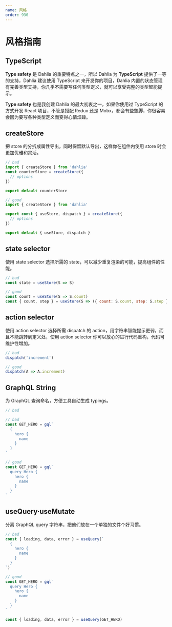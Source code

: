```yaml
---
name: 风格
order: 930
---
```


# 风格指南

## TypeScript

**Type safety** 是 Dahlia 的重要特点之一，所以 Dahlia 为 **TypeScript** 提供了一等的支持，Dahlia 建议使用 TypeScript 来开发你的项目，Dahlia 内置的状态管理有完善类型支持，你几乎不需要写任何类型定义，就可以享受完整的类型智能提示。

**Type safety** 也是我创建 Dahlia 的最大初衷之一，如果你使用过 TypeScript 的方式开发 React 项目，不管是搭配 Redux 还是 Mobx，都会有些蹩脚，你很容易会因为要写各种类型定义而变得心情烦躁。

## createStore

把 store 的分拆成属性导出，同时保留默认导出，这样你在组件内使用 store 时会更加优雅和灵活。

```js
// bad
import { createStore } from 'dahlia'
const counterStore = createStore({
  // options
})

export default counterStore
```

```js
// good
import { createStore } from 'dahlia'

export const { useStore, dispatch } = createStore({
  // options
})

export default { useStore, dispatch }
```

## state selector

使用 state selector 选择所需的 state，可以减少重复渲染的可能，提高组件的性能。

```js
// bad
const state = useStore(S => S)
```

```js
// good
const count = useStore(S => S.count)
const { count, step } = useStore(S => ({ count: S.count, step: S.step }))
```

## action selector

使用 action selector 选择所需 dispatch 的 action，用字符串智能提示更弱，而且不能跳转到定义处，使用 action selector 你可以放心的进行代码重构，代码可维护性增加。

```js
// bad
dispatch('increment')
```

```js
// good
dispatch(A => A.increment)
```

## GraphQL String

为 GraphQL 查询命名，方便工具自动生成 typings。

```js
// bad

// bad
const GET_HERO = gql`
  {
    hero {
      name
    }
  }
`
```

```js
// good
const GET_HERO = gql`
  query Hero {
    hero {
      name
    }
  }
`
```


## useQuery·useMutate

分离 GraphQL query 字符串，把他们放在一个单独的文件个好习惯。

```js
// bad
const { loading, data, error } = useQuery(`
  {
    hero {
      name
    }
  }
`)
```

```js
// good
const GET_HERO = gql`
  query Hero {
    hero {
      name
    }
  }
`

const { loading, data, error } = useQuery(GET_HERO)
```

